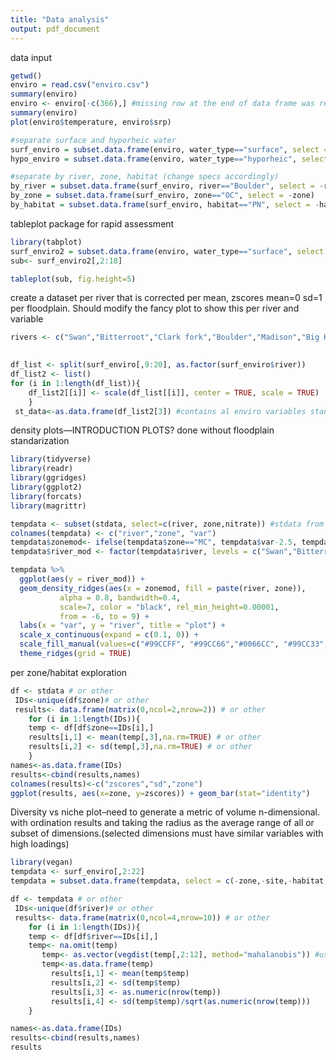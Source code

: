 ```yaml
---
title: "Data analysis"
output: pdf_document
---
```


data input
```r

getwd()
enviro = read.csv("enviro.csv")
summary(enviro)
enviro <- enviro[-c(366),] #missing row at the end of data frame was removed
summary(enviro)
plot(enviro$temperature, enviro$srp)

#separate surface and hyporheic water
surf_enviro = subset.data.frame(enviro, water_type=="surface", select = -water_type)
hypo_enviro = subset.data.frame(enviro, water_type=="hyporheic", select = -water_type)

#separate by river, zone, habitat (change specs accordingly)
by_river = subset.data.frame(surf_enviro, river=="Boulder", select = -river)
by_zone = subset.data.frame(surf_enviro, zone=="OC", select = -zone)
by_habitat = subset.data.frame(surf_enviro, habitat=="PN", select = -habitat)


```

tableplot package for rapid assessment
```r
library(tabplot)
surf_enviro2 = subset.data.frame(enviro, water_type=="surface", select = c(-water_type,-Lat,-Lon,-benthic_type))
sub<- surf_enviro2[,2:18]

tableplot(sub, fig.height=5)


```

create a dataset per river that is corrected per mean, zscores mean=0 sd=1 per floodplain.
Should modify the fancy plot to show this per river and variable
```r

rivers <- c("Swan","Bitterroot","Clark fork","Boulder","Madison","Big Hole","Big Horn", "Tongue", "Missouri", "Milk")
    

df_list <- split(surf_enviro[,9:20], as.factor(surf_enviro$river))
df_list2 <- list()
for (i in 1:length(df_list)){ 
    df_list2[[i]] <- scale(df_list[[i]], center = TRUE, scale = TRUE)
    } 
 st_data<-as.data.frame(df_list2[3]) #contains al enviro variables standarized by floodplain

```


density plots---INTRODUCTION PLOTS? done without floodplain standarization
```r
library(tidyverse)
library(readr)
library(ggridges)
library(ggplot2)
library(forcats)
library(magrittr)
```
```r
tempdata <- subset(stdata, select=c(river, zone,nitrate)) #stdata from previous section
colnames(tempdata) <- c("river","zone", "var")
tempdata$zonemod<- ifelse(tempdata$zone=="MC", tempdata$var-2.5, tempdata$var+2.5)
tempdata$river_mod <- factor(tempdata$river, levels = c("Swan","Bitterroot","Clark fork","Boulder","Madison","Big Hole","Big Horn", "Tongue", "Missouri", "Milk"))

tempdata %>%
  ggplot(aes(y = river_mod)) +
  geom_density_ridges(aes(x = zonemod, fill = paste(river, zone)), 
           alpha = 0.8, bandwidth=0.4, 
           scale=7, color = "black", rel_min_height=0.00001,
           from = -6, to = 9) +
  labs(x = "var", y = "river", title = "plot") +
  scale_x_continuous(expand = c(0.1, 0)) +
  scale_fill_manual(values=c("#99CCFF", "#99CC66","#0066CC", "#99CC33","#99CCFF", "#99CC66","#99CCFF", "#99CC66", "#0066CC", "#99CC33","#0066CC", "#99CC33","#99CCFF", "#99CC66","#0066CC", "#99CC33","#0066CC", "#99CC33","#99CCFF", "#99CC66"))+
  theme_ridges(grid = TRUE)
```



per zone/habitat exploration

```r
df <- stdata # or other
 IDs<-unique(df$zone)# or other
 results<- data.frame(matrix(0,ncol=2,nrow=2)) # or other
    for (i in 1:length(IDs)){ 
    temp <- df[df$zone==IDs[i],]
    results[i,1] <- mean(temp[,3],na.rm=TRUE) # or other
    results[i,2] <- sd(temp[,3],na.rm=TRUE) # or other
    }
names<-as.data.frame(IDs)
results<-cbind(results,names)
colnames(results)<-c("zscores","sd","zone")
ggplot(results, aes(x=zone, y=zscores)) + geom_bar(stat="identity")
```

Diversity vs niche plot--need to generate a metric of volume n-dimensional. with ordination results and taking the radius as the average range of all or subset of dimensions.(selected dimensions must have similar variables with high loadings)

```r
library(vegan)
tempdata <- surf_enviro[,2:22]
tempdata = subset.data.frame(tempdata, select = c(-zone,-site,-habitat,-Lat,-Lon,-m,-oxygen_sat,-conductivity,-time))

df <- tempdata # or other
 IDs<-unique(df$river)# or other
 results<- data.frame(matrix(0,ncol=4,nrow=10)) # or other
    for (i in 1:length(IDs)){ 
    temp <- df[df$river==IDs[i],]
    temp<- na.omit(temp)
       temp<- as.vector(vegdist(temp[,2:12], method="mahalanobis")) #using Mahalonobis distance
       temp<-as.data.frame(temp)
         results[i,1] <- mean(temp$temp)
         results[i,2] <- sd(temp$temp)
         results[i,3] <- as.numeric(nrow(temp))
         results[i,4] <- sd(temp$temp)/sqrt(as.numeric(nrow(temp)))
    }

names<-as.data.frame(IDs)
results<-cbind(results,names)
results

```





